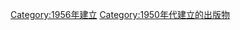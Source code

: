 {{Cat topic in year| topic=建立的出版物| year=1956}}

[[Category:1956年建立|Category:1956年建立]]
[[Category:1950年代建立的出版物|Category:1950年代建立的出版物]]